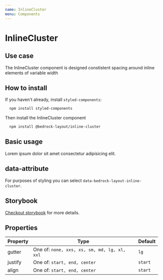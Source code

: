 ```yaml
---
name: InlineCluster
menu: Components
---
```



# InlineCluster

## Use case

The InlineCluster component is designed constistent spacing around inline elements of variable width

## How to install

If you haven't already, install `styled-components`:

```bash
  npm install styled-components
```

Then install the InlineCluster component

```bash
  npm install @bedrock-layout/inline-cluster
```

## Basic usage

<Playground>
  <InlineCluster gutter="lg" justify="start" align="start">
    <span>Lorem ipsum dolor</span>
    <span>sit amet consectetur</span>
    <span>adipisicing elit.</span>
  </InlineCluster>
</Playground>

## data-attribute

For purposes of styling you can select `data-bedrock-layout-inline-cluster`.

## Storybook

[Checkout storybook](https://storybook.bedrock-layout.dev/?path=/story/inlinecluster--basic) for more details.

## Properties

| Property | Type                                         | Default |
| -------- | -------------------------------------------- | ------- |
| gutter   | One of: `none, xxs, xs, sm, md, lg, xl, xxl` | `lg`    |
| justify  | One of: `start, end, center`                 | `start` |
| align    | One of: `start, end, center`                 | `start` |
